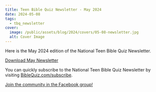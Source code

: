 ```yaml
---
title: Teen Bible Quiz Newsletter - May 2024
date: 2024-05-08
tags:
  - tbq_newsletter
cover:
  image: /public/assets/blog/2024/covers/05-08-newsletter.jpg
  alt: Cover Image
---
```


Here is the May 2024 edition of the National Teen Bible Quiz Newsletter.

<a href="https://biblequiz.com/assets/blog/2024/05-newsletter.pdf" class="btn btn-primary">Download May Newsletter</a>

You can quickly subscribe to the National Teen Bible Quiz Newsletter by visiting [BibleQuiz.com/subscribe](https://biblequiz.com/subscribe/).

[Join the community in the Facebook group!](https://www.facebook.com/groups/agbiblequiz)
